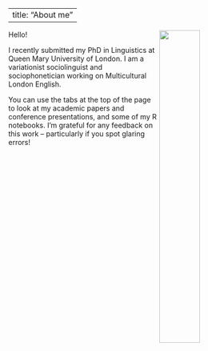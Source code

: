 
---
title: "About me"
---

<img src="poster_portrait.jpg" style="width:40%" align="right">

Hello!

I recently submitted my PhD in Linguistics at Queen Mary University of London. I am a variationist sociolinguist and sociophonetician working on Multicultural London English.

You can use the tabs at the top of the page to look at my academic papers and conference presentations, and some of my R notebooks. I'm grateful for any feedback on this work -- particularly if you spot glaring errors!
